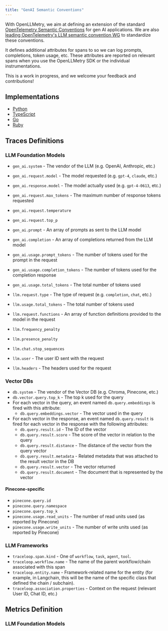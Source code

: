 ```yaml
---
title: "GenAI Semantic Conventions"
---
```


With OpenLLMetry, we aim at defining an extension of the standard
[OpenTelemetry Semantic Conventions](https://github.com/open-telemetry/semantic-conventions) for gen AI applications.
We are also [leading OpenTelemetry's LLM semantic convention WG](https://github.com/open-telemetry/community/blob/main/projects/gen-ai.md)
to standardize these conventions.

It defines additional attributes for spans to so we can log prompts, completions, token usage, etc.
These attributes are reported on relevant spans when you use the OpenLLMetry SDK or the individual instrumentations.

This is a work in progress, and we welcome your feedback and contributions!

## Implementations

- [Python](https://github.com/traceloop/openllmetry/tree/main/packages/opentelemetry-semantic-conventions-ai)
- [TypeScript](https://github.com/traceloop/openllmetry-js/tree/main/packages/ai-semantic-conventions)
- [Go](https://github.com/traceloop/go-openllmetry/tree/main/semconv-ai)
- [Ruby](https://github.com/traceloop/openllmetry-ruby/tree/main/semantic_conventions_ai)

## Traces Definitions

### LLM Foundation Models

- `gen_ai.system` - The vendor of the LLM (e.g. OpenAI, Anthropic, etc.)
- `gen_ai.request.model` - The model requested (e.g. `gpt-4`, `claude`, etc.)
- `gen_ai.response.model` - The model actually used (e.g. `gpt-4-0613`, etc.)
- `gen_ai.request.max_tokens` - The maximum number of response tokens requested
- `gen_ai.request.temperature`
- `gen_ai.request.top_p`
- `gen_ai.prompt` - An array of prompts as sent to the LLM model
- `gen_ai.completion` - An array of completions returned from the LLM model
- `gen_ai.usage.prompt_tokens` - The number of tokens used for the prompt in the request
- `gen_ai.usage.completion_tokens` - The number of tokens used for the completion response
- `gen_ai.usage.total_tokens` - The total number of tokens used

- `llm.request.type` - The type of request (e.g. `completion`, `chat`, etc.)
- `llm.usage.total_tokens` - The total number of tokens used
- `llm.request.functions` - An array of function definitions provided to the model in the request
- `llm.frequency_penalty`
- `llm.presence_penalty`
- `llm.chat.stop_sequences`
- `llm.user` - The user ID sent with the request
- `llm.headers` - The headers used for the request

### Vector DBs

- `db.system` - The vendor of the Vector DB (e.g. Chroma, Pinecone, etc.)
- `db.vector.query.top_k` - The top k used for the query
- For each vector in the query, an event named `db.query.embeddings` is fired with this attribute:
  - `db.query.embeddings.vector` - The vector used in the query
- For each vector in the response, an event named `db.query.result` is fired for each vector in the response with the following attributes:
  - `db.query.result.id` - The ID of the vector
  - `db.query.result.score` - The score of the vector in relation to the query
  - `db.query.result.distance` - The distance of the vector from the query vector
  - `db.query.result.metadata` - Related metadata that was attached to the result vector in the DB
  - `db.query.result.vector` - The vector returned
  - `db.query.result.document` - The document that is represented by the vector

#### Pinecone-specific

- `pinecone.query.id`
- `pinecone.query.namespace`
- `pinecone.query.top_k`
- `pinecone.usage.read_units` - The number of read units used (as reported by Pinecone)
- `pinecone.usage.write_units` - The number of write units used (as reported by Pinecone)

### LLM Frameworks

- `traceloop.span.kind` - One of `workflow`, `task`, `agent`, `tool`.
- `traceloop.workflow.name` - The name of the parent workflow/chain associated with this span
- `traceloop.entity.name` - Framework-related name for the entity (for example, in Langchain, this will be the name of the specific class that defined the chain / subchain).
- `traceloop.association.properties` - Context on the request (relevant User ID, Chat ID, etc.)

## Metrics Definition

### LLM Foundation Models
